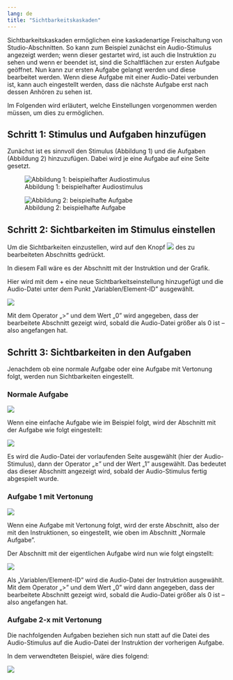```yaml
---
lang: de
title: "Sichtbarkeitskaskaden"
---
```


Sichtbarkeitskaskaden ermöglichen eine kaskadenartige Freischaltung von Studio-Abschnitten. So kann zum Beispiel zunächst ein Audio-Stimulus angezeigt werden; wenn dieser gestartet wird, ist auch die Instruktion zu sehen und wenn er beendet ist, sind die Schaltflächen zur ersten Aufgabe geöffnet. Nun kann zur ersten Aufgabe gelangt werden und diese bearbeitet werden. Wenn diese Aufgabe mit einer Audio-Datei verbunden ist, kann auch eingestellt werden, dass die nächste Aufgabe erst nach dessen Anhören zu sehen ist.

Im Folgenden wird erläutert, welche Einstellungen vorgenommen werden müssen, um dies zu ermöglichen.

## Schritt 1: Stimulus und Aufgaben hinzufügen

Zunächst ist es sinnvoll den Stimulus (Abbildung 1) und die Aufgaben (Abbildung 2) hinzuzufügen. Dabei wird je eine Aufgabe auf eine Seite gesetzt.

::: {layout-ncol=2 layout-valign="bottom"}

![Abbildung 1: beispielhafter Audiostimulus](Grafiken/Sichtbarkeiten_ST.png)

![Abbildung 2: beispielhafte Aufgabe](Grafiken/Sichtbarkeiten_Aufgabe.png)

:::

## Schritt 2: Sichtbarkeiten im Stimulus einstellen

Um die Sichtbarkeiten einzustellen, wird auf den Knopf ![](Grafiken/Sichtbarkeit_Button_Grafik.png) des zu bearbeiteten Abschnitts gedrückt.

In diesem Fall wäre es der Abschnitt mit der Instruktion und der Grafik.

Hier wird mit dem + eine neue Sichtbarkeitseinstellung hinzugefügt und die Audio-Datei unter dem Punkt „Variablen/Element-ID” ausgewählt.

![](Grafiken/Sichtbarkeiten_Main_Grafik.png)

Mit dem Operator „>” und dem Wert „0” wird angegeben, dass der bearbeitete Abschnitt gezeigt wird, sobald die Audio-Datei größer als 0 ist – also angefangen hat.

## Schritt 3: Sichtbarkeiten in den Aufgaben

Jenachdem ob eine normale Aufgabe oder eine Aufgabe mit Vertonung folgt, werden nun Sichtbarkeiten eingestellt.

### Normale Aufgabe

![](Grafiken/Sichtbarkeiten_MC_Grafik.png)

Wenn eine einfache Aufgabe wie im Beispiel folgt, wird der Abschnitt mit der Aufgabe wie folgt eingestellt:

![](Grafiken/Sichtbarkeiten_Normal_Grafik.png)

Es wird die Audio-Datei der vorlaufenden Seite ausgewählt (hier der Audio-Stimulus), dann der Operator „≥” und der Wert „1” ausgewählt. Das bedeutet das dieser Abschnitt angezeigt wird, sobald der Audio-Stimulus fertig abgespielt wurde.

### Aufgabe 1 mit Vertonung

![](Grafiken/Sichtbarkeiten_Aufgabe.png)

Wenn eine Aufgabe mit Vertonung folgt, wird der erste Abschnitt, also der mit den Instruktionen, so eingestellt, wie oben im Abschnitt „Normale Aufgabe”.

Der Abschnitt mit der eigentlichen Aufgabe wird nun wie folgt eingstellt:

![](Grafiken/Sichtbarkeitseinstellung_AUfgabe.png)

Als „Variablen/Element-ID” wird die Audio-Datei der Instruktion ausgewählt. Mit dem Operator „>” und dem Wert „0” wird dann angegeben, dass der bearbeitete Abschnitt gezeigt wird, sobald die Audio-Datei größer als 0 ist – also angefangen hat.

### Aufgabe 2-x mit Vertonung

Die nachfolgenden Aufgaben beziehen sich nun statt auf die Datei des Audio-Stimulus auf die Audio-Datei der Instruktion der vorherigen Aufgabe. 

In dem verwendteten Beispiel, wäre dies folgend:

![](Grafiken/Sichtbarkeit_Aufgabe_zwei_Grafik.png)
